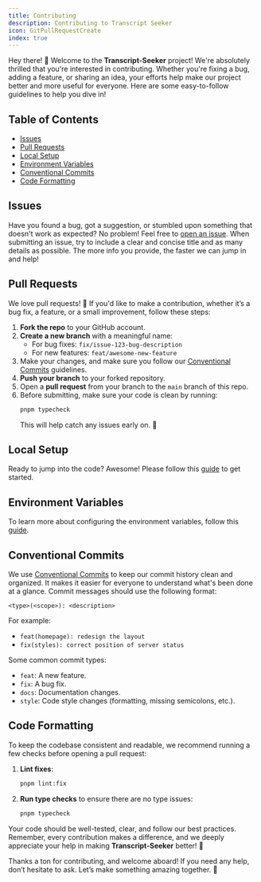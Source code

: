 ```yaml
---
title: Contributing
description: Contributing to Transcript Seeker
icon: GitPullRequestCreate
index: true
---
```


Hey there! 👋 Welcome to the **Transcript-Seeker** project! We're absolutely thrilled that you're interested in contributing. Whether you're fixing a bug, adding a feature, or sharing an idea, your efforts help make our project better and more useful for everyone. Here are some easy-to-follow guidelines to help you dive in!

## Table of Contents

- [Issues](#issues)
- [Pull Requests](#pull-requests)
- [Local Setup](#local-setup)
- [Environment Variables](#environment-variables)
- [Conventional Commits](#conventional-commits)
- [Code Formatting](#code-formatting)

## Issues

Have you found a bug, got a suggestion, or stumbled upon something that doesn't work as expected? No problem! Feel free to [open an issue](https://github.com/Meeting-Baas/transcript-seeker/issues). When submitting an issue, try to include a clear and concise title and as many details as possible. The more info you provide, the faster we can jump in and help!

## Pull Requests

We love pull requests! 🎉 If you'd like to make a contribution, whether it’s a bug fix, a feature, or a small improvement, follow these steps:

1. **Fork the repo** to your GitHub account.
2. **Create a new branch** with a meaningful name:
   - For bug fixes: `fix/issue-123-bug-description`
   - For new features: `feat/awesome-new-feature`
3. Make your changes, and make sure you follow our [Conventional Commits](#conventional-commits) guidelines.
4. **Push your branch** to your forked repository.
5. Open a **pull request** from your branch to the `main` branch of this repo.
6. Before submitting, make sure your code is clean by running:
   ```bash
   pnpm typecheck
   ```
   This will help catch any issues early on. 🚀

## Local Setup

Ready to jump into the code? Awesome! Please follow this [guide](/docs/transcript-seeker/getting-started/installation) to get started.

## Environment Variables

To learn more about configuring the environment variables, follow this [guide](/docs/transcript-seeker/concepts/environment-variables).

## Conventional Commits

We use [Conventional Commits](https://www.conventionalcommits.org/en/v1.0.0/) to keep our commit history clean and organized. It makes it easier for everyone to understand what's been done at a glance. Commit messages should use the following format:

```
<type>(<scope>): <description>
```

For example:

- `feat(homepage): redesign the layout`
- `fix(styles): correct position of server status`

Some common commit types:

- `feat`: A new feature.
- `fix`: A bug fix.
- `docs`: Documentation changes.
- `style`: Code style changes (formatting, missing semicolons, etc.).

## Code Formatting

To keep the codebase consistent and readable, we recommend running a few checks before opening a pull request:

1. **Lint fixes**:

   ```bash
   pnpm lint:fix
   ```

2. **Run type checks** to ensure there are no type issues:
   ```bash
   pnpm typecheck
   ```

Your code should be well-tested, clear, and follow our best practices. Remember, every contribution makes a difference, and we deeply appreciate your help in making **Transcript-Seeker** better! 🎉

Thanks a ton for contributing, and welcome aboard! If you need any help, don’t hesitate to ask. Let’s make something amazing together. 🚀
